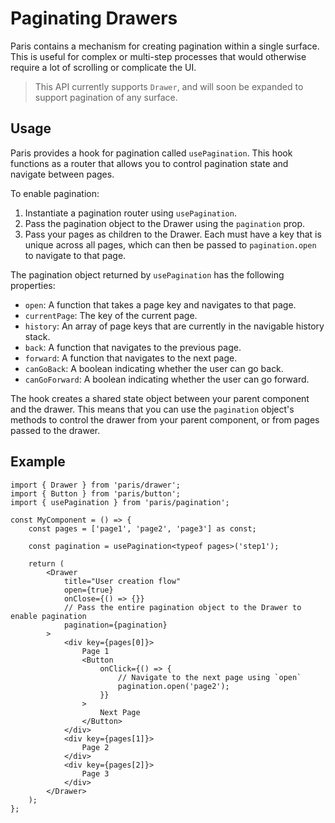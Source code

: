 
<Meta title="Surfaces/Pagination" />

# Paginating Drawers

Paris contains a mechanism for creating pagination within a single surface. This is useful for complex or multi-step processes that would otherwise require a lot of scrolling or complicate the UI.

> This API currently supports `Drawer`, and will soon be expanded to support pagination of any surface.

## Usage

Paris provides a hook for pagination called `usePagination`. This hook functions as a router that allows you to control pagination state and navigate between pages.

To enable pagination:

1. Instantiate a pagination router using `usePagination`.
2. Pass the pagination object to the Drawer using the `pagination` prop.
3. Pass your pages as children to the Drawer. Each must have a key that is unique across all pages, which can then be passed to `pagination.open` to navigate to that page.

The pagination object returned by `usePagination` has the following properties:

- `open`: A function that takes a page key and navigates to that page.
- `currentPage`: The key of the current page.
- `history`: An array of page keys that are currently in the navigable history stack.
- `back`: A function that navigates to the previous page.
- `forward`: A function that navigates to the next page.
- `canGoBack`: A boolean indicating whether the user can go back.
- `canGoForward`: A boolean indicating whether the user can go forward.

The hook creates a shared state object between your parent component and the drawer. This means that you can use the `pagination` object's methods to control the drawer from your parent component, or from pages passed to the drawer.

## Example

```tsx
import { Drawer } from 'paris/drawer';
import { Button } from 'paris/button';
import { usePagination } from 'paris/pagination';

const MyComponent = () => {
    const pages = ['page1', 'page2', 'page3'] as const;

    const pagination = usePagination<typeof pages>('step1');

    return (
        <Drawer
            title="User creation flow"
            open={true}
            onClose={() => {}}
            // Pass the entire pagination object to the Drawer to enable pagination
            pagination={pagination}
        >
            <div key={pages[0]}>
                Page 1
                <Button
                    onClick={() => {
                        // Navigate to the next page using `open`
                        pagination.open('page2');
                    }}
                >
                    Next Page
                </Button>
            </div>
            <div key={pages[1]}>
                Page 2
            </div>
            <div key={pages[2]}>
                Page 3
            </div>
        </Drawer>
    );
};
```
